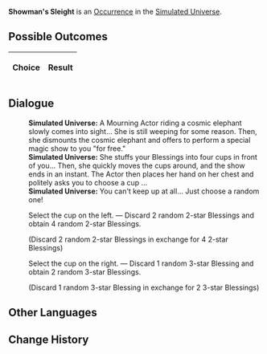 {{Simulated Universe Event Infobox
|title         = Showman's Sleight
|image         = Random Event Profiteer.png
|type          =
|domains_su    = Occurrence
|domains_ext   = Occurrence
|domains_swarm = 
|domains_gng   = 
|requirements  =
|prev          = 
|next          = 
|indexRewards  =
|characters    = 
}}
'''Showman's Sleight''' is an [[Simulated Universe/Occurrence|Occurrence]] in the [[Simulated Universe]].

==Possible Outcomes==
{| class="article-table"
!Choice
!Result

|}

<!--
==Gameplay Notes==

-->
==Dialogue==
{{Dialogue Start}}
:'''Simulated Universe:''' A Mourning Actor riding a cosmic elephant slowly comes into sight... She is still weeping for some reason. Then, she dismounts the cosmic elephant and offers to perform a special magic show to you "for free."
:'''Simulated Universe:''' She stuffs your Blessings into four cups in front of you... Then, she quickly moves the cups around, and the show ends in an instant. The Actor then places her hand on her chest and politely asks you to choose a cup ...
:'''Simulated Universe:''' You can't keep up at all... Just choose a random one!
:{{DIcon|Star}} Select the cup on the left. &mdash; Discard 2 random 2-star Blessings and obtain 4 random 2-star Blessings.
:;(Discard 2 random 2-star Blessings in exchange for 4 2-star Blessings)
:{{DIcon|Star}} Select the cup on the right. &mdash; Discard 1 random 3-star Blessing and obtain 2 random 3-star Blessings.
:;(Discard 1 random 3-star Blessing in exchange for 2 3-star Blessings)
{{Dialogue End}}

==Other Languages==
{{Other Languages
|en    = Showman's Sleight
|zhs   = 伶人戏法
|zht   = 伶人戲法
|ja    = {{Rubi|伶人|れいじん}}の{{Rubi|手品|てじな}}
|ko    = 광대의 요술
|es    = El truco del actor
|fr    = La dextérité du comédien
|ru    = Артистические трюки
|th    = กลของนักแสดง
|vi    = Vai Diễn Hào Nhoáng
|de    = Schaustellertrick
|id    = Pertunjukan Sulap
|pt    = Trenó do Apresentador
}}

==Change History==
{{Change History|1.0}}
